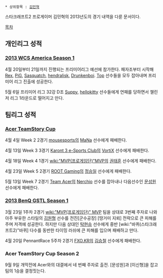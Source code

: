  * 상위항목 : [[김민혁]]

스타크래프트2 프로게이머 김민혁의 2013년도의 경기 내역을 다룬 문서이다.

[[목차]]

== 개인리그 성적 ==
=== [[2013 WCS America Season 1]] ===
4월 20일부터 21일까지 진행되는 프리미어리그 예선에 참가한다. 패자조부터 시작해 [[Rex]], [[PiG]], [[Sasquatch]], [[hendralisk]], [[Drunkenboi]]. [[Top]] 선수들을 모두 잡아내며 프리미어 리그 진출에 성공한다.

5월 6일 프리미어 리그 32강 D조 [[Suppy]], [[hellokitty]] 선수들에게 연패를 당하면서 챌린저 리그 1라운드로 떨어지고 만다.
== 팀리그 성적 ==
=== [[Acer TeamStory Cup]] ===
4월 4일 Week 2 2경기 [[mousesports]]의 [[MaNa]] 선수에게 패배한다.

4월 13일 Week 3 3경기 [[Karont 3 e-Sports Club]]의 [[VortiX]] 선수에게 패배한다.

4월 18일 Week 4 1경기 [[wiki:"MVP(프로게임단)"MVP]]의 [[권태훈]] 선수에게 패배한다.

4월 23일 Week 5 2경기 [[ROOT Gaming]]의 [[정승일]] 선수에게 패배한다.

5월 13일 Week 7 2경기 [[Team Acer]]의 [[Nerchio]] 선수를 잡아내나 다음선수인 [[문성원]] 선수에게 패배한다.
=== [[2013 BenQ GSTL Season 1]] ===
3월 23일 1주차 2경기 [[wiki:"MVP(프로게임단)" MVP]] 팀을 상대로 3번째 주자로 나와 아주 부유한 스타일의 [[김원형]] 선수를 전진[군수공장] [땅거미 지뢰] 전략으로 큰 피해를 주며 저격에 성공한다. 하지만 다음 상대인 [[탁현승]] 선수에게 중반 [wiki:"바퀴(스타크래프트2)"바퀴] 다수를 동반한 타이밍 러쉬에 큰 피해를 입으며 패배하고 만다.

4월 20일 PennantRace 5주차 2경기 [[FXO.KR]]의 [[김승철]] 선수에게 패배한다.

=== Acer TeamStory Cup Season 2 ===
9월 9일 개막전에 Acer와의 대결에서 네 번째 주자로 출전. [문성원]과 [이신형]을 잡고 팀의 1승을 결정짓는다.
